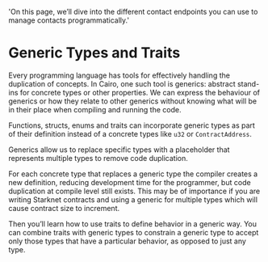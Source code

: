   'On this page, we’ll dive into the different contact endpoints you can use to manage contacts programmatically.'
  
# Generic Types and Traits

Every programming language has tools for effectively handling the duplication of concepts. In Cairo, one such tool is generics: abstract stand-ins for concrete types or other properties. We can express the behaviour of generics or how they relate to other generics without knowing what will be in their place when compiling and running the code.

Functions, structs, enums and traits can incorporate generic types as part of their definition instead of a concrete types like `u32` or `ContractAddress`.

Generics allow us to replace specific types with a placeholder that represents multiple types to remove code duplication.

For each concrete type that replaces a generic type the compiler creates a new definition, reducing development time for the programmer, but code duplication at compile level still exists. This may be of importance if you are writing Starknet contracts and using a generic for multiple types which will cause contract size to increment.

Then you’ll learn how to use traits to define behavior in a generic way. You can combine traits with generic types to constrain a generic type to accept only those types that have a particular behavior, as opposed to just any type.